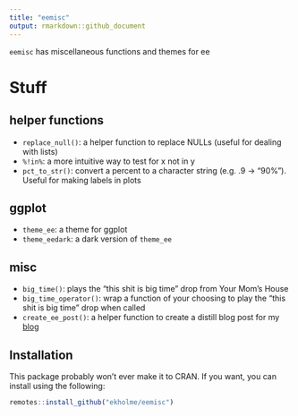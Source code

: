 ```yaml
---
title: "eemisc"
output: rmarkdown::github_document
---
```


`eemisc` has miscellaneous functions and themes for ee

# Stuff

## helper functions

- `replace_null()`: a helper function to replace NULLs (useful for dealing with lists)
- `%!in%`: a more intuitive way to test for x not in y
- `pct_to_str()`: convert a percent to a character string (e.g. .9 -> "90%"). Useful for making labels in plots

## ggplot

- `theme_ee`: a theme for ggplot
- `theme_eedark`: a dark version of `theme_ee`

## misc

- `big_time()`: plays the "this shit is big time" drop from Your Mom's House
- `big_time_operator()`: wrap a function of your choosing to play the "this shit is big time" drop when called
- `create_ee_post()`: a helper function to create a distill blog post for my [blog](www.ericekholm.com/blog/)

## Installation

This package probably won't ever make it to CRAN. If you want, you can install using the following:

```r
remotes::install_github("ekholme/eemisc")
```

